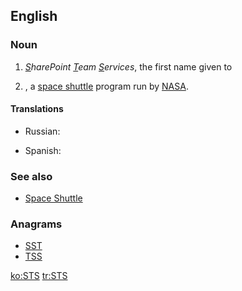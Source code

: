 ==English==
{{wikipedia}}

===Noun===
{{en-abbr}}

# {{computing}} ''<u>S</u>harePoint <u>T</u>eam <u>S</u>ervices'', the first name given to {{w|Microsoft SharePoint Foundation}}
# {{space}} {{w|Space Transportation System}}, a [[space shuttle]] program run by [[NASA]].

====Translations====
{{trans-top|SharePoint Team Services}}
{{trans-mid}}
{{trans-bottom}}

{{trans-top|Space Transportation System}}
* Russian: {{t-|ru|МТКК}}
{{trans-mid}}
* Spanish: {{t|es|transbordador espacial|m}}
{{trans-bottom}}

===See also===
* [[Space Shuttle]]

===Anagrams===
* [[SST]]
* [[TSS#English|TSS]]

[[ko:STS]]
[[tr:STS]]